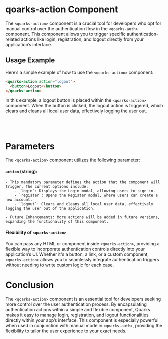 
# qoarks-action Component

The `<qoarks-action>` component is a crucial tool for developers who opt for manual control over the authentication flow in the `<qoarks-auth>` component. This component allows you to trigger specific authentication-related actions like login, registration, and logout directly from your application’s interface.



## Usage Example

Here’s a simple example of how to use the `<qoarks-action>` component:
```html copy
<qoarks-action action="logout">
  <button>Logout</button>
</qoarks-action>
```

In this example, a logout button is placed within the `<qoarks-action>` component. When the button is clicked, the logout action is triggered, which clears and cleans all local user data, effectively logging the user out.


<br />
<br />

# Parameters

The `<qoarks-action>` component utilizes the following parameter:

#### `action` (string):
    - This mandatory parameter defines the action that the component will trigger. The current options include:
        - `login`: Displays the Login modal, allowing users to sign in.
        - `register`: Opens the Register modal, where users can create a new account.
        - `logout`: Clears and cleans all local user data, effectively logging the user out of the application.

    - Future Enhancements: More actions will be added in future versions, expanding the functionality of this component.


#### Flexibility of `<qoarks-action>`
You can pass any HTML or component inside `<qoarks-action>`, providing a flexible way to incorporate authentication controls directly into your application’s UI. Whether it's a button, a link, or a custom component, `<qoarks-action>` allows you to seamlessly integrate authentication triggers without needing to write custom logic for each case.

# Conclusion
The `<qoarks-action>` component is an essential tool for developers seeking more control over the user authentication process. By encapsulating authentication actions within a simple and flexible component, Qoarks makes it easy to manage login, registration, and logout functionalities directly within your app’s interface. This component is especially powerful when used in conjunction with manual mode in `<qoarks-auth>`, providing the flexibility to tailor the user experience to your exact needs.

